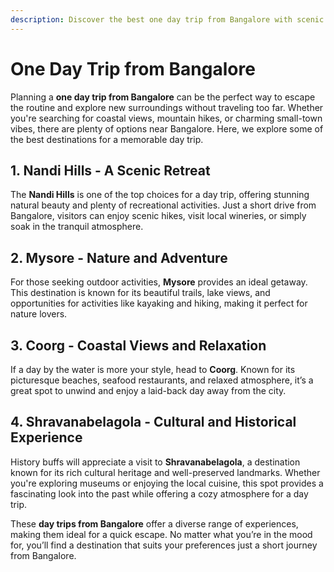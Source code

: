 ```yaml
---
description: Discover the best one day trip from Bangalore with scenic destinations, exciting activities, and top recommendations for a perfect getaway.
---
```


# One Day Trip from Bangalore

Planning a **one day trip from Bangalore** can be the perfect way to escape the routine and explore new surroundings without traveling too far. Whether you're searching for coastal views, mountain hikes, or charming small-town vibes, there are plenty of options near Bangalore. Here, we explore some of the best destinations for a memorable day trip.

## 1. Nandi Hills - A Scenic Retreat

The **Nandi Hills** is one of the top choices for a day trip, offering stunning natural beauty and plenty of recreational activities. Just a short drive from Bangalore, visitors can enjoy scenic hikes, visit local wineries, or simply soak in the tranquil atmosphere.

## 2. Mysore - Nature and Adventure

For those seeking outdoor activities, **Mysore** provides an ideal getaway. This destination is known for its beautiful trails, lake views, and opportunities for activities like kayaking and hiking, making it perfect for nature lovers.

## 3. Coorg - Coastal Views and Relaxation

If a day by the water is more your style, head to **Coorg**. Known for its picturesque beaches, seafood restaurants, and relaxed atmosphere, it’s a great spot to unwind and enjoy a laid-back day away from the city.

## 4. Shravanabelagola - Cultural and Historical Experience

History buffs will appreciate a visit to **Shravanabelagola**, a destination known for its rich cultural heritage and well-preserved landmarks. Whether you're exploring museums or enjoying the local cuisine, this spot provides a fascinating look into the past while offering a cozy atmosphere for a day trip.

These **day trips from Bangalore** offer a diverse range of experiences, making them ideal for a quick escape. No matter what you’re in the mood for, you’ll find a destination that suits your preferences just a short journey from Bangalore.

